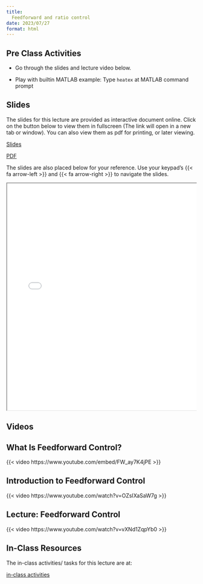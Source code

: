 ```yaml
---
title: 
  Feedforward and ratio control
date: 2023/07/27
format: html
---
```


## Pre Class Activities

- Go through the slides and lecture video below. 

- Play with builtin MATLAB example: Type `heatex` at MATLAB command prompt

## Slides

The slides for this lecture are provided as interactive document online. Click
on the button below to view them in fullscreen (The link will open in a new tab
or window). You can also view them as pdf for printing, or later viewing.  

:::{.grid}
::: {.g-col-1}
[Slides](../../slides/02-ratio_and_feedforward_control/index.qmd){target="_blank" .btn .btn-success .btn-lg role="button"}

:::

::: {.g-col-1}
[PDF](../../slides/02-ratio_and_feedforward_control/02-ratio_and_feedforward_control.pdf){target="_blank" .btn .btn-info .btn-lg role="button"}

:::
:::

The slides are also placed below for your reference. Use your keypad's
{{< fa arrow-left >}} and {{< fa arrow-right >}} to navigate the slides.

::: {.container style="position: relative;overflow: hidden;width:
100%;min-height:600px;"}
<iframe src="../../slides/02-ratio_and_feedforward_control/"
style="position=absolute;top: 0;left: 0;bottom: 0;right: 0;width:
100%;min-height:600px;"></iframe>
:::

## Videos

::: {.panel-tabset}
## What Is Feedforward Control?
{{< video https://www.youtube.com/embed/FW_ay7K4jPE >}}

## Introduction to Feedforward Control
{{< video https://www.youtube.com/watch?v=OZsIXaSaW7g >}}


## Lecture: Feedforward Control
{{< video https://www.youtube.com/watch?v=vXNd1ZqpYb0 >}}
:::

<!--

## Lecture notes

Detailed lcture notes are available for this lecture. 
You can browse them by
clicking on the link below. 
You can also download them in various formats from
the link. 

:::{.grid}
::: {.g-col-3}
[Lecture Notes](../../notes/01-recap/index.qmd){.btn .btn-success .btn-lg role="button"}

:::
:::

-->

## In-Class Resources

The in-class activities/ tasks for this lecture are at:

:::{.grid}
::: {.g-col-5}

[in-class activities](../../notes/02-ratio_and_feedforward_control/in-class-activities.qmd){.btn .btn-success .btn-lg role="button"}

:::
:::





